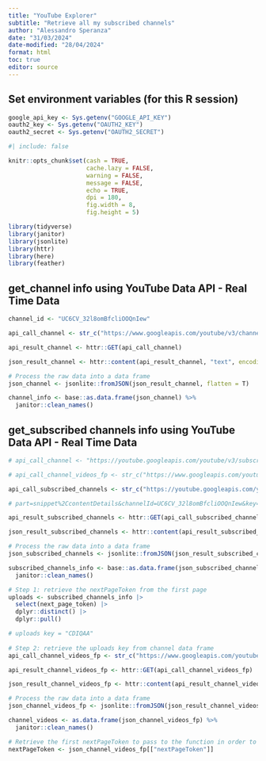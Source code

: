 ```yaml
---
title: "YouTube Explorer"
subtitle: "Retrieve all my subscribed channels"
author: "Alessandro Speranza"
date: "31/03/2024"
date-modified: "28/04/2024"
format: html
toc: true
editor: source
---
```


## Set environment variables (for this R session)

```r
google_api_key <- Sys.getenv("GOOGLE_API_KEY")
oauth2_key <- Sys.getenv("OAUTH2_KEY")
oauth2_secret <- Sys.getenv("OAUTH2_SECRET")
```

```r
#| include: false

knitr::opts_chunk$set(cash = TRUE,
                      cache.lazy = FALSE,
                      warning = FALSE,
                      message = FALSE,
                      echo = TRUE,
                      dpi = 180,
                      fig.width = 8,
                      fig.height = 5)

library(tidyverse)
library(janitor)
library(jsonlite)
library(httr)
library(here)
library(feather)
```


## get_channel info using YouTube Data API - Real Time Data

```r
channel_id <- "UC6CV_32l8omBfcliOOQnIew"

api_call_channel <- str_c("https://www.googleapis.com/youtube/v3/channels?key=",google_api_key,"&id=",channel_id,"&part=snippet,contentDetails,statistics")

api_result_channel <- httr::GET(api_call_channel)

json_result_channel <- httr::content(api_result_channel, "text", encoding="UTF-8")

# Process the raw data into a data frame
json_channel <- jsonlite::fromJSON(json_result_channel, flatten = T)

channel_info <- base::as.data.frame(json_channel) %>% 
  janitor::clean_names()
```

## get_subscribed channels info using YouTube Data API - Real Time Data

```r
# api_call_channel <- "https://youtube.googleapis.com/youtube/v3/subscriptions?part=snippet%2CcontentDetails&channelId=UC6CV_32l8omBfcliOOQnIew&key=AIzaSyCviXCt3rQPfDaNvuFIaWCE24gNx7q0Dfs&maxResults=50"

# api_call_channel_videos_fp <- str_c("https://www.googleapis.com/youtube/v3/playlistItems?playlistId=", uploads, "&key=AIzaSyCviXCt3rQPfDaNvuFIaWCE24gNx7q0Dfs&part=snippet&maxResults=50")

api_call_subscribed_channels <- str_c("https://youtube.googleapis.com/youtube/v3/subscriptions?key=",google_api_key,"&channelId=",channel_id,"&part=id,snippet,contentDetails,subscriberSnippet&maxResults=50")

# part=snippet%2CcontentDetails&channelId=UC6CV_32l8omBfcliOOQnIew&key=AIzaSyCviXCt3rQPfDaNvuFIaWCE24gNx7q0Dfs&maxResults=50"

api_result_subscribed_channels <- httr::GET(api_call_subscribed_channels)

json_result_subscribed_channels <- httr::content(api_result_subscribed_channels, "text", encoding="UTF-8")

# Process the raw data into a data frame
json_subscribed_channels <- jsonlite::fromJSON(json_result_subscribed_channels, flatten = T)

subscribed_channels_info <- base::as.data.frame(json_subscribed_channels) %>% 
  janitor::clean_names()
```

```r
# Step 1: retrieve the nextPageToken from the first page 
uploads <- subscribed_channels_info |>  
  select(next_page_token) |> 
  dplyr::distinct() |> 
  dplyr::pull()

# uploads key = "CDIQAA"
 
# Step 2: retrieve the uploads key from channel data frame
api_call_channel_videos_fp <- str_c("https://www.googleapis.com/youtube/v3/subscriptions?id=", uploads, "&key=AIzaSyCviXCt3rQPfDaNvuFIaWCE24gNx7q0Dfs&part=snippet&maxResults=50")

api_result_channel_videos_fp <- httr::GET(api_call_channel_videos_fp)

json_result_channel_videos_fp <- httr::content(api_result_channel_videos_fp, "text", encoding="UTF-8")

# Process the raw data into a data frame
json_channel_videos_fp <- jsonlite::fromJSON(json_result_channel_videos_fp, flatten = T)

channel_videos <- as.data.frame(json_channel_videos_fp) %>% 
  janitor::clean_names() 

# Retrieve the first nextPageToken to pass to the function in order to retrieve all the other nextPageToken interactively
nextPageToken <- json_channel_videos_fp[["nextPageToken"]]
```

